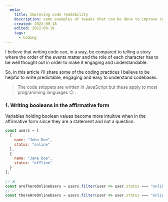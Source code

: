 ```yaml
---
  meta:
    title: Improving code readability
    description: some examples of tweaks that can be done to improve code readability
    created: 2022-09-18
    edited: 2022-09-19
    tags:
      - Coding
---
```

I believe that writing code can, in a way, be compared to telling a story where the order of the events matter and the role of each character has to be well thought out in order to make it engaging and understandable.

So, in this article I'll share some of the coding practices I believe to be helpful to write predictable, engaging and easy to understand codebases.

> The code snippets are written in JavaScript but these apply to most programming languages 😉 .

### 1. Writing booleans in the affirmative form
Variables holding boolean values become more intuitive when in the affirmative form since they are a statement and not a question.
```js
const users = [
  {
    name: "John Doe",
    status: "online"
  },
  {
    name: "Jane Doe",
    status: "offline"
  }
];
  
// ❌
const areThereOnlineUsers = users.filter(user => user.status === "online");
// ✅
const thereAreOnlineUsers = users.filter(user => user.status === "online");
```